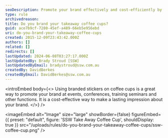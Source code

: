 ```yaml
---
seoDescription: Promote your brand effectively and cost-efficiently by using branded stickers on takeaway coffee cups at events and conferences.
type: rule
archivedreason:
title: Do you brand your takeaway coffee cups?
guid: ace7b9cf-7280-45ef-a489-66eb5e956ebd
uri: do-you-brand-your-takeaway-coffee-cups
created: 2015-12-09T23:43:42.000Z
authors: []
related: []
redirects: []
lastUpdated: 2024-06-08T03:27:17.000Z
lastUpdatedBy: Brady Stroud [SSW]
lastUpdatedByEmail: bradystroud@ssw.com.au
createdBy: DavidBerkes
createdByEmail: DavidBerkes@ssw.com.au
---
```


<introEmbed
  body={<>
Using branded stickers on coffee cups is a great way to promote your brand at events, conferences, training seminars and other functions. It is a cost-effective way to make a lasting impression about your brand.
  </>}
/>

<imageEmbed
  alt="Image"
  size="large"
  showBorder={false}
  figureEmbed={{
    preset: "default",
    figure: 'SSW Take Away Coffee Cup',
    shouldDisplay: true
  }}
  src="/uploads/rules/do-you-brand-your-takeaway-coffee-cups/ssw-coffee-cup.png"
/>
